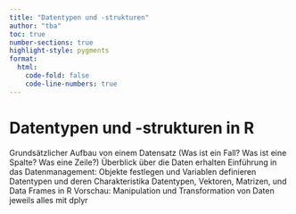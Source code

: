 ```yaml
---
title: "Datentypen und -strukturen"
author: "tba"
toc: true
number-sections: true
highlight-style: pygments
format:
  html:
    code-fold: false
    code-line-numbers: true
---
```


# Datentypen und -strukturen in R

Grundsätzlicher Aufbau von einem Datensatz (Was ist ein Fall? Was ist eine Spalte? Was eine Zeile?) Überblick über die Daten erhalten Einführung in das Datenmanagement: Objekte festlegen und Variablen definieren Datentypen und deren Charakteristika Datentypen, Vektoren, Matrizen, und Data Frames in R Vorschau: Manipulation und Transformation von Daten jeweils alles mit dplyr
